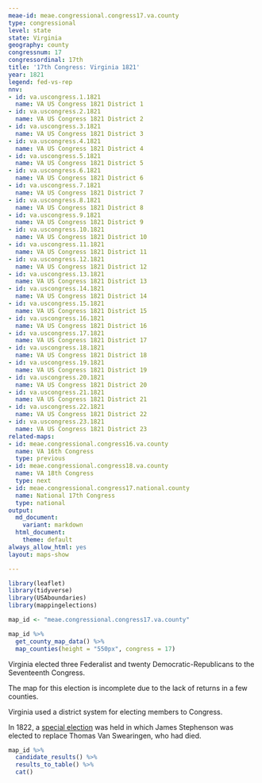 ```yaml
---
meae-id: meae.congressional.congress17.va.county
type: congressional
level: state
state: Virginia
geography: county
congressnum: 17
congressordinal: 17th
title: '17th Congress: Virginia 1821'
year: 1821
legend: fed-vs-rep
nnv:
- id: va.uscongress.1.1821
  name: VA US Congress 1821 District 1
- id: va.uscongress.2.1821
  name: VA US Congress 1821 District 2
- id: va.uscongress.3.1821
  name: VA US Congress 1821 District 3
- id: va.uscongress.4.1821
  name: VA US Congress 1821 District 4
- id: va.uscongress.5.1821
  name: VA US Congress 1821 District 5
- id: va.uscongress.6.1821
  name: VA US Congress 1821 District 6
- id: va.uscongress.7.1821
  name: VA US Congress 1821 District 7
- id: va.uscongress.8.1821
  name: VA US Congress 1821 District 8
- id: va.uscongress.9.1821
  name: VA US Congress 1821 District 9
- id: va.uscongress.10.1821
  name: VA US Congress 1821 District 10
- id: va.uscongress.11.1821
  name: VA US Congress 1821 District 11
- id: va.uscongress.12.1821
  name: VA US Congress 1821 District 12
- id: va.uscongress.13.1821
  name: VA US Congress 1821 District 13
- id: va.uscongress.14.1821
  name: VA US Congress 1821 District 14
- id: va.uscongress.15.1821
  name: VA US Congress 1821 District 15
- id: va.uscongress.16.1821
  name: VA US Congress 1821 District 16
- id: va.uscongress.17.1821
  name: VA US Congress 1821 District 17
- id: va.uscongress.18.1821
  name: VA US Congress 1821 District 18
- id: va.uscongress.19.1821
  name: VA US Congress 1821 District 19
- id: va.uscongress.20.1821
  name: VA US Congress 1821 District 20
- id: va.uscongress.21.1821
  name: VA US Congress 1821 District 21
- id: va.uscongress.22.1821
  name: VA US Congress 1821 District 22
- id: va.uscongress.23.1821
  name: VA US Congress 1821 District 23
related-maps:
- id: meae.congressional.congress16.va.county
  name: VA 16th Congress
  type: previous
- id: meae.congressional.congress18.va.county
  name: VA 18th Congress
  type: next
- id: meae.congressional.congress17.national.county
  name: National 17th Congress
  type: national
output:
  md_document:
    variant: markdown
  html_document:
    theme: default
always_allow_html: yes
layout: maps-show

---
```


```r
library(leaflet)
library(tidyverse)
library(USAboundaries)
library(mappingelections)

map_id <- "meae.congressional.congress17.va.county"
```

<div class="map">

```r
map_id %>%
  get_county_map_data() %>%
  map_counties(height = "550px", congress = 17)
```

</div>

Virginia elected three Federalist and twenty Democratic-Republicans to the Seventeenth Congress.

The map for this election is incomplete due to the lack of returns in a few counties.

Virginia used a district system for electing members to Congress.

In 1822, a [special election](https://elections.lib.tufts.edu/catalog/tufts:va.uscongress.2.special.1822) was held in which James Stephenson was elected to replace Thomas Van Swearingen, who had died.

<div class="results-table">

```r
map_id %>%
  candidate_results() %>%
  results_to_table() %>%
  cat()
```

</div>
